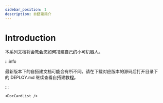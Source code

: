 ```yaml
---
sidebar_position: 1
description: 自搭建简介
---
```



# Introduction

本系列文档将会教会您如何搭建自己的小可机器人。

:::info

最新版本下的自搭建文档可能会有所不同，请在下载对应版本的源码后打开目录下的 DEPLOY.md 继续查看自搭建教程。

:::

```mdx-code-block
<DocCardList />
```
